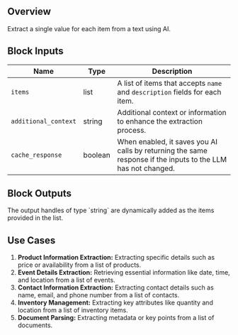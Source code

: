## Overview

Extract a single value for each item from a text using AI.

## Block Inputs

| Name                 | Type    | Description                                                                                                  |
| -------------------- | ------- | ------------------------------------------------------------------------------------------------------------ |
| `items`              | list    | A list of items that accepts `name` and `description` fields for each item.                                  |
| `additional_context` | string  | Additional context or information to enhance the extraction process.                                         |
| `cache_response`     | boolean | When enabled, it saves you AI calls by returning the same response if the inputs to the LLM has not changed. |

## Block Outputs

<Note>
  The output handles of type `string` are dynamically added as the items
  provided in the list.
</Note>

## Use Cases

1. **Product Information Extraction:** Extracting specific details such as price or availability from a list of products.
2. **Event Details Extraction:** Retrieving essential information like date, time, and location from a list of events.
3. **Contact Information Extraction:** Extracting contact details such as name, email, and phone number from a list of contacts.
4. **Inventory Management:** Extracting key attributes like quantity and location from a list of inventory items.
5. **Document Parsing:** Extracting metadata or key points from a list of documents.
